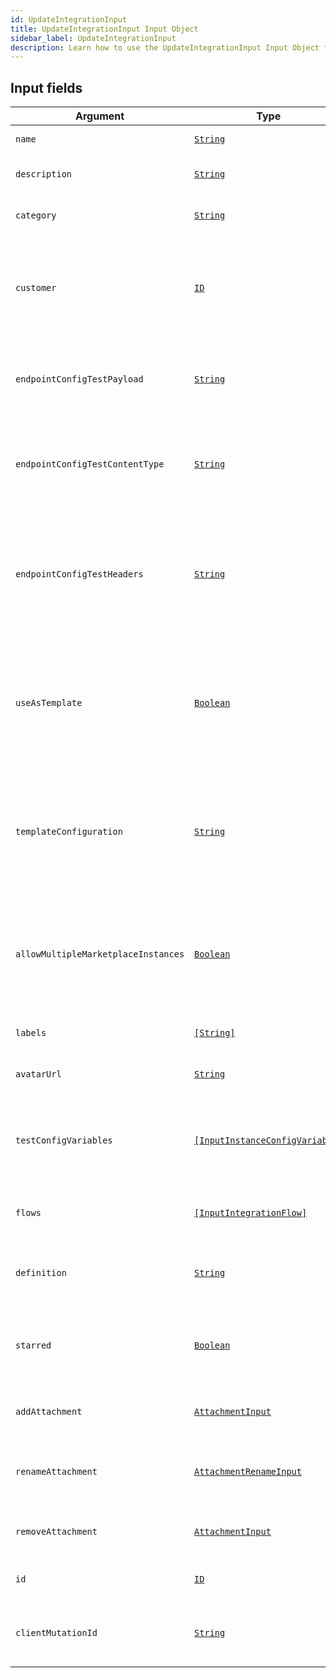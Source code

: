 ```yaml
---
id: UpdateIntegrationInput
title: UpdateIntegrationInput Input Object
sidebar_label: UpdateIntegrationInput
description: Learn how to use the UpdateIntegrationInput Input Object for 's API.
---
```


## Input fields

| Argument                            | Type                                                                                       | Description                                                                                                                 |
| ----------------------------------- | ------------------------------------------------------------------------------------------ | --------------------------------------------------------------------------------------------------------------------------- |
| `name`                              | [`String`](api/schema/scalar/String.mdx)                                                   | The name of the Integration.                                                                                                |
| `description`                       | [`String`](api/schema/scalar/String.mdx)                                                   | Additional notes about the Integration.                                                                                     |
| `category`                          | [`String`](api/schema/scalar/String.mdx)                                                   | Specifies the category of the Integration.                                                                                  |
| `customer`                          | [`ID`](api/schema/scalar/ID.mdx)                                                           | The Customer the Integration belongs to, if any. If this is NULL then the Integration belongs to the Organization.          |
| `endpointConfigTestPayload`         | [`String`](api/schema/scalar/String.mdx)                                                   | Data payload for testing the endpoint configuration for this Integration.                                                   |
| `endpointConfigTestContentType`     | [`String`](api/schema/scalar/String.mdx)                                                   | Content type of the payload for testing the endpoint configuration for this Integration.                                    |
| `endpointConfigTestHeaders`         | [`String`](api/schema/scalar/String.mdx)                                                   | A JSON string of key/value pairs that will be sent as headers when testing the endpoint configuration for this Integration. |
| `useAsTemplate`                     | [`Boolean`](api/schema/scalar/Boolean.mdx)                                                 | Specifies whether the latest published version of this Integration may be used as a template to create new Integrations.    |
| `templateConfiguration`             | [`String`](api/schema/scalar/String.mdx)                                                   | Specifies whether the latest published version of this Integration may be used as a template to create new Integrations.    |
| `allowMultipleMarketplaceInstances` | [`Boolean`](api/schema/scalar/Boolean.mdx)                                                 | Specifies whether multiple Instances of this Integration may be created from the Marketplace.                               |
| `labels`                            | [`[String]`](api/schema/scalar/String.mdx)                                                 | The labels that are associated with the object.                                                                             |
| `avatarUrl`                         | [`String`](api/schema/scalar/String.mdx)                                                   | The URL for the avatar image.                                                                                               |
| `testConfigVariables`               | [`[InputInstanceConfigVariable]`](api/schema/input_object/InputInstanceConfigVariable.mdx) | Config Variables that have been specified for the purposes of testing the Integration.                                      |
| `flows`                             | [`[InputIntegrationFlow]`](api/schema/input_object/InputIntegrationFlow.mdx)               | The Integration of which the IntegrationFlow is a part.                                                                     |
| `definition`                        | [`String`](api/schema/scalar/String.mdx)                                                   | The YAML serialized definition of the Integration to import.                                                                |
| `starred`                           | [`Boolean`](api/schema/scalar/Boolean.mdx)                                                 | Indicates whether the record is starred by the signed-in User.                                                              |
| `addAttachment`                     | [`AttachmentInput`](api/schema/input_object/AttachmentInput.mdx)                           | Adds the specified Attachment to the object.                                                                                |
| `renameAttachment`                  | [`AttachmentRenameInput`](api/schema/input_object/AttachmentRenameInput.mdx)               | Removes the specified Attachment from the object.                                                                           |
| `removeAttachment`                  | [`AttachmentInput`](api/schema/input_object/AttachmentInput.mdx)                           | Renames the specified Attachment on the object.                                                                             |
| `id`                                | [`ID`](api/schema/scalar/ID.mdx)                                                           | The ID of the Integration to mutate.                                                                                        |
| `clientMutationId`                  | [`String`](api/schema/scalar/String.mdx)                                                   | A unique identifier for the client performing the mutation.                                                                 |
